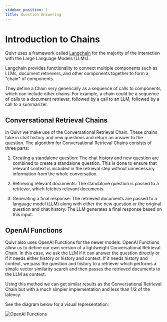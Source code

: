 ---
sidebar_position: 1
title: Question Answering
---

# Introduction to Chains

Quivr uses a framework called [Langchain](https://python.langchain.com/docs/introduction.html) for the majority of the interaction with the Large Language Models (LLMs).

Langchain provides functionality to connect multiple components such as LLMs, document retrievers, and other components together to form a "chain" of components.

They define a Chain very generically as a sequence of calls to components, which can include other chains. For example, a chain could be a sequence of calls to a document retriever, followed by a call to an LLM, followed by a call to a summarizer.

## Conversational Retrieval Chains

In Quivr we make use of the Conversational Retrieval Chain. These chains take in chat history and new questions and return an answer to the question. The algorithm for Conversational Retrieval Chains consists of three parts:

1. Creating a standalone question: The chat history and new question are combined to create a standalone question. This is done to ensure that relevant context is included in the retrieval step without unnecessary information from the whole conversation.

2. Retrieving relevant documents: The standalone question is passed to a retriever, which fetches relevant documents.

3. Generating a final response: The retrieved documents are passed to a language model (LLM) along with either the new question or the original question and chat history. The LLM generates a final response based on this input.

## OpenAI Functions

Quivr also uses OpenAI Functions for the newer models. OpenAI Functions allow us to define our own version of a lightweight Conversational Retrieval Chain. In this case, we ask the LLM if it can answer the question directly or if it needs either history or history and context. If it needs history and context, we pass the question and history to a retriever which performs a simple vector similarity search and then passes the retrieved documents to the LLM as context.

Using this method we can get similar results as the Conversational Retrieval Chain but with a much simpler implementation and less than 1/2 of the latency.

See the diagram below for a visual representation:

![OpenAI Functions](/images/open_ai_functions_tree.jpg)
